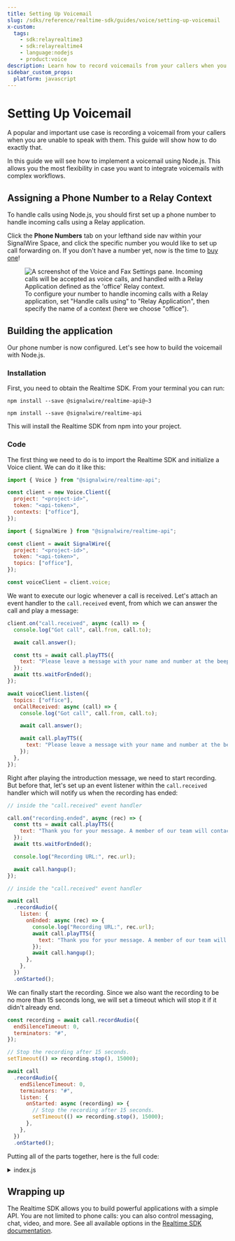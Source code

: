 ```yaml
---
title: Setting Up Voicemail
slug: /sdks/reference/realtime-sdk/guides/voice/setting-up-voicemail
x-custom:
  tags:
    - sdk:relayrealtime3
    - sdk:relayrealtime4
    - language:nodejs
    - product:voice
description: Learn how to record voicemails from your callers when you are unable to take the call.
sidebar_custom_props:
  platform: javascript
---
```


# Setting Up Voicemail


<LangSwitchMessage />

A popular and important use case is recording a voicemail from your callers when you are unable to speak with them. This guide will show how to do exactly that.

In this guide we will see how to implement a voicemail using Node.js. This allows you the most flexibility in case you want to integrate voicemails with complex workflows.

## Assigning a Phone Number to a Relay Context

To handle calls using Node.js, you should first set up a phone number to handle incoming calls using a Relay application.

Click the **Phone Numbers** tab on your lefthand side nav within your SignalWire Space, and click the specific number you would like to set up call forwarding on.
If you don't have a number yet, now is the time to [buy one](/platform/phone-numbers/getting-started/buying-a-phone-number)!

<figure>
  <img
    className="img-800"
    src={require("@site/docs/_common/img/relay-app-voice-handler.webP").default}
    alt="A screenshot of the Voice and Fax Settings pane. Incoming calls will be accepted as voice calls, and handled with a Relay Application defined as the 'office' Relay context."
  />
  <figcaption>
    To configure your number to handle incoming calls with a Relay application, set
    "Handle calls using" to "Relay Application", then specify the name of a context (here
    we choose "office").
  </figcaption>
</figure>

## Building the application

Our phone number is now configured. Let's see how to build the voicemail with Node.js.

### Installation

First, you need to obtain the Realtime SDK. From your terminal you can run:

<Language groupId="relay_version">
<LangItem value="relayv3">

```shell npm2yarn
npm install --save @signalwire/realtime-api@~3
```

</LangItem>
<LangItem value="relayv4">

```shell npm2yarn
npm install --save @signalwire/realtime-api
```

</LangItem>
</Language>

This will install the Realtime SDK from npm into your project.

### Code

The first thing we need to do is to import the Realtime SDK and initialize a Voice client. We can do it like this:

<Language groupId="relay_version">
<LangItem value="relayv3">

```js
import { Voice } from "@signalwire/realtime-api";

const client = new Voice.Client({
  project: "<project-id>",
  token: "<api-token>",
  contexts: ["office"],
});
```

</LangItem>
<LangItem value="relayv4">

```js
import { SignalWire } from "@signalwire/realtime-api";

const client = await SignalWire({
  project: "<project-id>",
  token: "<api-token>",
  topics: ["office"],
});

const voiceClient = client.voice;
```

</LangItem>
</Language>

We want to execute our logic whenever a call is received. Let's attach an
event handler to the `call.received` event, from which we can answer the call
and play a message:

<Language groupId="relay_version">
<LangItem value="relayv3">

```js
client.on("call.received", async (call) => {
  console.log("Got call", call.from, call.to);

  await call.answer();

  const tts = await call.playTTS({
    text: "Please leave a message with your name and number at the beep. Press the pound key when finished.",
  });
  await tts.waitForEnded();
});
```

</LangItem>
<LangItem value="relayv4">

```js
await voiceClient.listen({
  topics: ["office"],
  onCallReceived: async (call) => {
    console.log("Got call", call.from, call.to);

    await call.answer();

    await call.playTTS({
      text: "Please leave a message with your name and number at the beep. Press the pound key when finished.",
    });
  },
});
```

</LangItem>
</Language>

Right after playing the introduction message, we need to start recording. But
before that, let's set up an event listener within the `call.received` handler
which will notify us when the recording has ended:

<Language groupId="relay_version">
<LangItem value="relayv3">

```js
// inside the "call.received" event handler

call.on("recording.ended", async (rec) => {
  const tts = await call.playTTS({
    text: "Thank you for your message. A member of our team will contact you shortly. Goodbye!",
  });
  await tts.waitForEnded();

  console.log("Recording URL:", rec.url);

  await call.hangup();
});
```

</LangItem>
<LangItem value="relayv4">

```js
// inside the "call.received" event handler

await call
  .recordAudio({
    listen: {
      onEnded: async (rec) => {
        console.log("Recording URL:", rec.url);
        await call.playTTS({
          text: "Thank you for your message. A member of our team will contact you shortly. Goodbye!",
        });
        await call.hangup();
      },
    },
  })
  .onStarted();
```

</LangItem>
</Language>

We can finally start the recording. Since we also want the recording to be no
more than 15 seconds long, we will set a timeout which will stop it if it didn't
already end.

<Language>
<LangItem value="relayv3">

```js
const recording = await call.recordAudio({
  endSilenceTimeout: 0,
  terminators: "#",
});

// Stop the recording after 15 seconds.
setTimeout(() => recording.stop(), 15000);
```

</LangItem>
<LangItem value="relayv4">

```js
await call
  .recordAudio({
    endSilenceTimeout: 0,
    terminators: "#",
    listen: {
      onStarted: async (recording) => {
        // Stop the recording after 15 seconds.
        setTimeout(() => recording.stop(), 15000);
      },
    },
  })
  .onStarted();
```

</LangItem>
</Language>

Putting all of the parts together, here is the full code:

<details>
<summary>index.js</summary>

<Tabs groupId="relay_version" queryString>
<TabItem value="relayv3" label="Relay V3">

```js title="index.js"
import { Voice } from "@signalwire/realtime-api";

const client = new Voice.Client({
  project: "<project-id>",
  token: "<api-token>",
  contexts: ["office"],
});

client.on("call.received", async (call) => {
  console.log("Got call", call.from, call.to);

  await call.answer();

  const tts = await call.playTTS({
    text: "Please leave a message with your name and number at the beep. Press the pound key when finished.",
  });
  await tts.waitForEnded();

  // Callback to be executed when the recording ends.
  call.on("recording.ended", async (rec) => {
    const tts = await call.playTTS({
      text: "Thank you for your message. A member of our team will contact you shortly. Goodbye!",
    });
    await tts.waitForEnded();

    console.log("Recording URL:", rec.url);

    await call.hangup();
  });

  const recording = await call.recordAudio({
    endSilenceTimeout: 0,
    terminators: "#",
  });

  // Stop the recording after 15 seconds.
  setTimeout(() => recording.stop(), 15000);
});

console.log("Started.");
```

</TabItem>
<TabItem value="relayv4" label="Relay V4">

```js title="index.js"
import { SignalWire } from "@signalwire/realtime-api";

const client = await SignalWire({
  project: "<project-id>",
  token: "<api-token>",
  topics: ["office"],
});

const voiceClient = client.voice;

await voiceClient.listen({
  topics: ["office"],
  onCallReceived: async (call) => {
    console.log("Got call", call.from, call.to);

    await call.answer();

    await call.playTTS({
      text: "Please leave a message with your name and number at the beep. Press the pound key when finished.",
    });

    await call
      .recordAudio({
        endSilenceTimeout: 0,
        terminators: "#",
        beep: true,
        listen: {
          onStarted: async (recording) => {
            setTimeout(() => recording.stop(), 15000);
          },
          onEnded: async (rec) => {
            console.log("Recording URL:", rec.url);
            await call.playTTS({
              text: "Thank you for your message. A member of our team will contact you shortly. Goodbye!",
            });
            await call.hangup();
          },
        },
      })
      .onStarted();
  },
});

console.log("Started.");
```

</TabItem>
</Tabs>

</details>

## Wrapping up

The Realtime SDK allows you to build powerful applications with a simple API.
You are not limited to phone calls: you can also control messaging, chat, video,
and more. See all available options in the [Realtime SDK documentation](/sdks/reference/realtime-sdk/relay-v4).
